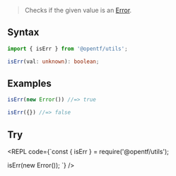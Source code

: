 
> Checks if the given value is an [Error](https://developer.mozilla.org/en-US/docs/Web/JavaScript/Reference/Global_Objects/Error).

## Syntax

```ts
import { isErr } from '@opentf/utils';

isErr(val: unknown): boolean;
```

## Examples

```ts
isErr(new Error()) //=> true

isErr({}) //=> false
```

## Try

<REPL code={`const { isErr } = require('@opentf/utils');

isErr(new Error());
`} />